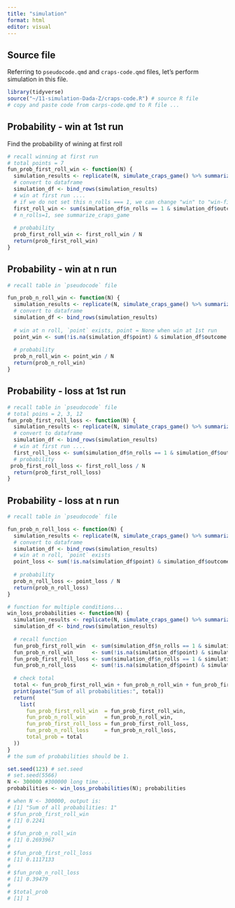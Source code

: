 ```yaml
---
title: "simulation"
format: html
editor: visual
---
```


## Source file

Referring to `pseudocode.qmd` and `craps-code.qmd` files, let's perform simulation in this file.

```r
library(tidyverse)
source("~/11-simulation-Dada-Z/craps-code.R") # source R file
# copy and paste code from carps-code.qmd to R file ...
```


## Probability - win at 1st run

Find the probability of wining at first roll
```r
# recall winning at first run
# total points = 7
fun_prob_first_roll_win <- function(N) {
  simulation_results <- replicate(N, simulate_craps_game() %>% summarize_craps_game(), simplify = FALSE)
  # convert to dataframe
  simulation_df <- bind_rows(simulation_results)
  # win at first run ....
  # if we do not set this n_rolls === 1, we can change "win" to "win-first" in craps-code ...
  first_roll_win <- sum(simulation_df$n_rolls == 1 & simulation_df$outcome == "win") 
  # n_rolls=1, see summarize_craps_game
  
  # probability
  prob_first_roll_win <- first_roll_win / N
  return(prob_first_roll_win)
}
```


## Probability - win at n run

```r
# recall table in `pseudocode` file

fun_prob_n_roll_win <- function(N) {
  simulation_results <- replicate(N, simulate_craps_game() %>% summarize_craps_game(), simplify = FALSE)
  # convert to dataframe
  simulation_df <- bind_rows(simulation_results)
  
  # win at n roll, `point` exists, point = None when win at 1st run
  point_win <- sum(!is.na(simulation_df$point) & simulation_df$outcome == "win")
  
  # probability
  prob_n_roll_win <- point_win / N
  return(prob_n_roll_win)
}
```


## Probability - loss at 1st run

```r
# recall table in `pseudocode` file
# total poins = 2, 3, 12
fun_prob_first_roll_loss <- function(N) {
  simulation_results <- replicate(N, simulate_craps_game() %>% summarize_craps_game(), simplify = FALSE)
  # convert to dataframe
  simulation_df <- bind_rows(simulation_results)
  # win at first run ....
  first_roll_loss <- sum(simulation_df$n_rolls == 1 & simulation_df$outcome == "loss(crapping out)")
  # probability
 prob_first_roll_loss <- first_roll_loss / N
  return(prob_first_roll_loss)
}
```


## Probability - loss at n run

```r
# recall table in `pseudocode` file

fun_prob_n_roll_loss <- function(N) {
  simulation_results <- replicate(N, simulate_craps_game() %>% summarize_craps_game(), simplify = FALSE)
  # convert to dataframe
  simulation_df <- bind_rows(simulation_results)
  # win at n roll, `point` exists 
  point_loss <- sum(!is.na(simulation_df$point) & simulation_df$outcome == "loss(7-out)")
  
  # probability
  prob_n_roll_loss <- point_loss / N
  return(prob_n_roll_loss)
}
```


```r
# function for multiple conditions...
win_loss_probabilities <- function(N) {
  simulation_results <- replicate(N, simulate_craps_game() %>% summarize_craps_game(), simplify = FALSE)
  simulation_df <- bind_rows(simulation_results)
  
  # recall function 
  fun_prob_first_roll_win  <- sum(simulation_df$n_rolls == 1 & simulation_df$outcome == "win") / N
  fun_prob_n_roll_win      <- sum(!is.na(simulation_df$point) & simulation_df$outcome == "win") / N
  fun_prob_first_roll_loss <- sum(simulation_df$n_rolls == 1 & simulation_df$outcome == "loss(crapping out)") / N
  fun_prob_n_roll_loss     <- sum(!is.na(simulation_df$point) & simulation_df$outcome == "loss(7-out)") / N
  
  # check total
  total <- fun_prob_first_roll_win + fun_prob_n_roll_win + fun_prob_first_roll_loss + fun_prob_n_roll_loss
  print(paste("Sum of all probabilities:", total))
  return(
    list(
      fun_prob_first_roll_win  = fun_prob_first_roll_win,
      fun_prob_n_roll_win      = fun_prob_n_roll_win,
      fun_prob_first_roll_loss = fun_prob_first_roll_loss,
      fun_prob_n_roll_loss     = fun_prob_n_roll_loss,
      total_prob = total
  ))
}
# the sum of probabilities should be 1.
```


```r
set.seed(123) # set.seed
# set.seed(5566)
N <- 300000 #300000 long time ...
probabilities <- win_loss_probabilities(N); probabilities

# when N <- 300000, output is:
# [1] "Sum of all probabilities: 1"
# $fun_prob_first_roll_win
# [1] 0.2241
# 
# $fun_prob_n_roll_win
# [1] 0.2693967
# 
# $fun_prob_first_roll_loss
# [1] 0.1117133
# 
# $fun_prob_n_roll_loss
# [1] 0.39479
# 
# $total_prob
# [1] 1
```

